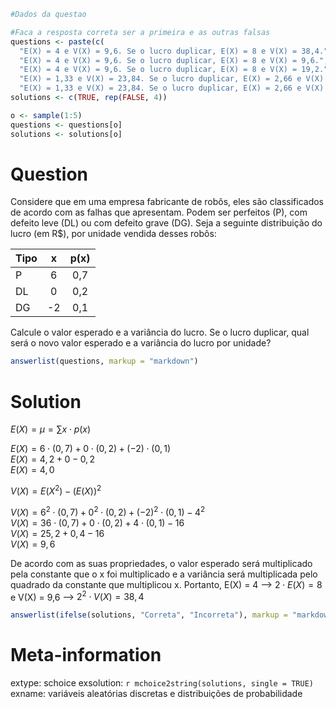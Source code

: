 ```r
#Dados da questao

#Faca a resposta correta ser a primeira e as outras falsas
questions <- paste(c(
  "E(X) = 4 e V(X) = 9,6. Se o lucro duplicar, E(X) = 8 e V(X) = 38,4.",
  "E(X) = 4 e V(X) = 9,6. Se o lucro duplicar, E(X) = 8 e V(X) = 9,6.",
  "E(X) = 4 e V(X) = 9,6. Se o lucro duplicar, E(X) = 8 e V(X) = 19,2.",
  "E(X) = 1,33 e V(X) = 23,84. Se o lucro duplicar, E(X) = 2,66 e V(X) = 95,36.",
  "E(X) = 1,33 e V(X) = 23,84. Se o lucro duplicar, E(X) = 2,66 e V(X) = 47,68."))
solutions <- c(TRUE, rep(FALSE, 4))

o <- sample(1:5)
questions <- questions[o]
solutions <- solutions[o]
```

Question
========
Considere que em uma empresa fabricante de robôs, eles são classificados de acordo com as falhas que apresentam. Podem ser perfeitos (P), com defeito leve (DL) ou com defeito grave (DG). Seja a seguinte distribuição do lucro (em R$), por unidade vendida desses robôs:

|Tipo|x|p(x)|
|:----|:----:|:----:|
|P|6|0,7|
|DL|0|0,2|
|DG|-2|0,1|

Calcule o valor esperado e a variância do lucro. Se o lucro duplicar, qual será o novo valor esperado e a variância do lucro por unidade?


```r
answerlist(questions, markup = "markdown")
```

Solution
========
$E(X) = \mu = \sum x \cdot p(x)$

$E(X) = 6 \cdot (0,7) + 0 \cdot (0,2) + (-2) \cdot (0,1)$		
$E(X) = 4,2 + 0 - 0,2$		
$E(X) = 4,0$		
		
$V(X) = E(X^2) - (E(X))^2$

$V(X) = 6^2 \cdot (0,7) + 0^2 \cdot (0,2) + (-2)^2 \cdot (0,1) - 4^2$		
$V(X) = 36 \cdot (0,7) + 0 \cdot (0,2) + 4 \cdot (0,1) - 16$		
$V(X) = 25,2 + 0,4 - 16$		
$V(X) = 9,6$		

De acordo com as suas propriedades, o valor esperado será multiplicado pela constante que o x foi multiplicado e a variância será multiplicada pelo quadrado da constante que multiplicou x. Portanto, E(X) = 4 ---> $2 \cdot E(X) = 8$ e V(X) = 9,6 ---> $2^2 \cdot V(X) = 38,4$		


```r
answerlist(ifelse(solutions, "Correta", "Incorreta"), markup = "markdown")
```

Meta-information
================
extype: schoice
exsolution: `r mchoice2string(solutions, single = TRUE)`
exname: variáveis aleatórias discretas e distribuições de probabilidade